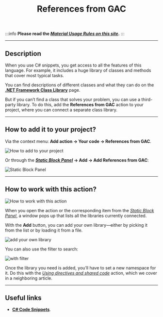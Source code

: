 ﻿---
sidebar_position: 4
title: References from GAC
description: Third-party class library.
---  
:::info **Please read the [*Material Usage Rules on this site*](../../Disclaimer).**
::: 
_______________________________________________  
## Description  
When you use C# snippets, you get access to all the features of this language. For example, it includes a huge library of classes and methods that cover most typical tasks.

You can find descriptions of different classes and what they can do on the [**.NET Framework Class Library**](https://learn.microsoft.com/ru-ru/previous-versions/gg145045(v=vs.110)?redirectedfrom=MSDN) page.

But if you can’t find a class that solves your problem, you can use a third-party library. To do this, add the **References from GAC** action to your project, where you can connect a separate class library.
_______________________________________________ 
## How to add it to your project?  
Via the context menu: **Add action → Your code → References from GAC**.

![How to add to your project](./assets/GAC_reference/GAC_reference_pic1.png)

Or through the **[*Static Block Panel*](../Static%20Block%20Panel/CommonPrinciples) → Add → Add References from GAC**:

![Static Block Panel](./assets/GAC_reference/GAC_reference_pic2.png)

_______________________________________________
## How to work with this action?  
![How to work with this action](./assets/GAC_reference/GAC_reference_pic3.png) 

When you open the action or the corresponding item from the [*Static Block Panel*](../Static%20Block%20Panel/CommonPrinciples), a window pops up that lists all the libraries currently connected.

With the **Add** button, you can add your own library—either by picking it from the list or by loading it from a file.

![add your own library](./assets/GAC_reference/GAC_reference_pic4.png)  

You can also use the filter to search:

![with filter](./assets/GAC_reference/GAC_reference_pic5.png)  

Once the library you need is added, you’ll have to set a new namespace for it. Do this with the [*Using directives and shared code*](./Directives_Using) action, which we cover in a neighboring article.
_______________________________________________
## Useful links  
- [**C# Code Snippets**](https://learn.microsoft.com/ru-ru/visualstudio/ide/visual-csharp-code-snippets?view=vs-2022).